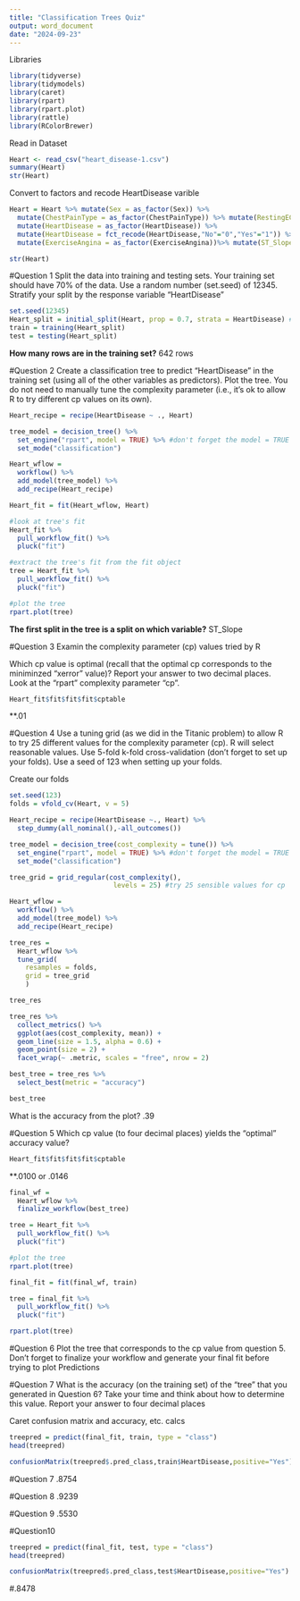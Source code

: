 ---
title: "Classification Trees Quiz"
output: word_document
date: "2024-09-23"
---
Libraries
```{r}
library(tidyverse)
library(tidymodels)
library(caret)
library(rpart)
library(rpart.plot)
library(rattle)
library(RColorBrewer)
```

Read in Dataset
```{r}
Heart <- read_csv("heart_disease-1.csv")
summary(Heart)
str(Heart)
```

Convert to factors and recode HeartDisease varible 
```{r}
Heart = Heart %>% mutate(Sex = as_factor(Sex)) %>% 
  mutate(ChestPainType = as_factor(ChestPainType)) %>% mutate(RestingECG = as_factor(RestingECG)) %>%
  mutate(HeartDisease = as_factor(HeartDisease)) %>% 
  mutate(HeartDisease = fct_recode(HeartDisease,"No"="0","Yes"="1")) %>%
  mutate(ExerciseAngina = as_factor(ExerciseAngina))%>% mutate(ST_Slope = as_factor(ST_Slope))

str(Heart)
```

#Question 1
Split the data into training and testing sets. Your training set should have 70% of the data. Use a random number (set.seed) of 12345. Stratify your split by the response variable "HeartDisease"
```{r}
set.seed(12345)
Heart_split = initial_split(Heart, prop = 0.7, strata = HeartDisease) #70% in training
train = training(Heart_split)
test = testing(Heart_split)
```

**How many rows are in the training set?**
642 rows 

#Question 2
Create a classification tree to predict "HeartDisease" in the training set (using all of the other variables as predictors). Plot the tree. You do not need to manually tune the complexity parameter (i.e., it's ok to allow R to try different cp values on its own). 
```{r}
Heart_recipe = recipe(HeartDisease ~ ., Heart)

tree_model = decision_tree() %>% 
  set_engine("rpart", model = TRUE) %>% #don't forget the model = TRUE flag
  set_mode("classification")

Heart_wflow = 
  workflow() %>% 
  add_model(tree_model) %>% 
  add_recipe(Heart_recipe)

Heart_fit = fit(Heart_wflow, Heart)
```
```{r}
#look at tree's fit 
Heart_fit %>%
  pull_workflow_fit() %>%
  pluck("fit") 
```
```{r}
#extract the tree's fit from the fit object
tree = Heart_fit %>% 
  pull_workflow_fit() %>% 
  pluck("fit")

#plot the tree
rpart.plot(tree)
```
**The first split in the tree is a split on which variable?**
ST_Slope

#Question 3
Examin the complexity parameter (cp) values tried by R

Which cp value is optimal (recall that the optimal cp corresponds to the miniminzed "xerror" value)? Report your answer to two decimal places.
Look at the "rpart" complexity parameter "cp". 
```{r}
Heart_fit$fit$fit$fit$cptable
```
**.01

#Question 4
Use a tuning grid (as we did in the Titanic problem) to allow R to try 25 different values for the complexity parameter (cp). R will select reasonable values. Use 5-fold k-fold cross-validation (don't forget to set up your folds). Use a seed of 123 when setting up your folds.

Create our folds
```{r}
set.seed(123)
folds = vfold_cv(Heart, v = 5)
```

```{r}
Heart_recipe = recipe(HeartDisease ~., Heart) %>%
  step_dummy(all_nominal(),-all_outcomes())

tree_model = decision_tree(cost_complexity = tune()) %>% 
  set_engine("rpart", model = TRUE) %>% #don't forget the model = TRUE flag
  set_mode("classification")

tree_grid = grid_regular(cost_complexity(),
                          levels = 25) #try 25 sensible values for cp

Heart_wflow = 
  workflow() %>% 
  add_model(tree_model) %>% 
  add_recipe(Heart_recipe)

tree_res = 
  Heart_wflow %>% 
  tune_grid(
    resamples = folds,
    grid = tree_grid
    )

tree_res
```

```{r}
tree_res %>%
  collect_metrics() %>%
  ggplot(aes(cost_complexity, mean)) +
  geom_line(size = 1.5, alpha = 0.6) +
  geom_point(size = 2) +
  facet_wrap(~ .metric, scales = "free", nrow = 2) 
```

```{r}
best_tree = tree_res %>%
  select_best(metric = "accuracy")

best_tree
```
What is the accuracy from the plot? 
.39

#Question 5 
Which cp value (to four decimal places) yields the "optimal" accuracy value? 
```{r}
Heart_fit$fit$fit$fit$cptable
```
**.0100 or .0146

```{r}
final_wf = 
  Heart_wflow %>% 
  finalize_workflow(best_tree)
```

```{r}
tree = Heart_fit %>% 
  pull_workflow_fit() %>% 
  pluck("fit")

#plot the tree
rpart.plot(tree)
```


```{r}
final_fit = fit(final_wf, train)

tree = final_fit %>% 
  pull_workflow_fit() %>% 
  pluck("fit")

rpart.plot(tree)
```

#Question 6
Plot the tree that corresponds to the cp value from question 5. Don't forget to finalize your workflow and generate your final fit before trying to plot
Predictions


#Question 7
What  is  the  accuracy  (on  the  training  set)  of  the  “tree”  that  you  generated  in  Question  6?  Take your time and think about how to determine this value.  Report your answer to four decimal places

Caret confusion matrix and accuracy, etc. calcs  
```{r}
treepred = predict(final_fit, train, type = "class")
head(treepred)
```

```{r}
confusionMatrix(treepred$.pred_class,train$HeartDisease,positive="Yes") #predictions first then actual
```

#Question 7
.8754

#Question 8
.9239

#Question 9
.5530

#Question10
```{r}
treepred = predict(final_fit, test, type = "class")
head(treepred)
```
```{r}
confusionMatrix(treepred$.pred_class,test$HeartDisease,positive="Yes") #predictions first then actual
```
#.8478
